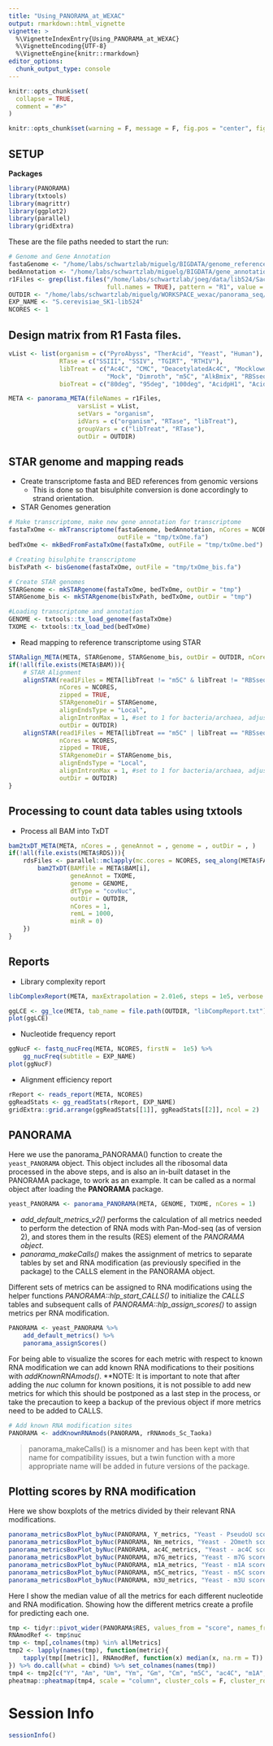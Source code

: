 ```yaml
---
title: "Using_PANORAMA_at_WEXAC"
output: rmarkdown::html_vignette
vignette: >
  %\VignetteIndexEntry{Using_PANORAMA_at_WEXAC}
  %\VignetteEncoding{UTF-8}
  %\VignetteEngine{knitr::rmarkdown}
editor_options: 
  chunk_output_type: console
---
```


```r
knitr::opts_chunk$set(
  collapse = TRUE,
  comment = "#>"
)
```


```r
knitr::opts_chunk$set(warning = F, message = F, fig.pos = "center", fig.width = 10, fig.height = 8)
```

## SETUP

**Packages**

```r
library(PANORAMA)
library(txtools)
library(magrittr)
library(ggplot2)
library(parallel)
library(gridExtra)
```

These are the file paths needed to start the run:

```r
# Genome and Gene Annotation
fastaGenome <- "/home/labs/schwartzlab/miguelg/BIGDATA/genome_references/ribosomal/Sc_ribosomal_seqs.fa"
bedAnnotation <- "/home/labs/schwartzlab/miguelg/BIGDATA/gene_annotations/ribosomal/Sc_ribosomal_seqs.bed"
r1Files <- grep(list.files("/home/labs/schwartzlab/joeg/data/lib524/Saccharomyces_cerevisiae_SK1/",
                           full.names = TRUE), pattern = "R1", value = TRUE)
OUTDIR <- "/home/labs/schwartzlab/miguelg/WORKSPACE_wexac/panorama_seq/lib524/s_cerevisiae"
EXP_NAME <- "S.cerevisiae_SK1-lib524"
NCORES <- 1
```

## Design matrix from R1 Fasta files.

```r
vList <- list(organism = c("PyroAbyss", "TherAcid", "Yeast", "Human"), 
              RTase = c("SSIII", "SSIV", "TGIRT", "RTHIV"),
              libTreat = c("Ac4C", "CMC", "DeacetylatedAc4C", "MocklowdNTPs",
                           "Mock", "Dimroth", "m5C", "AlkBmix", "RBSseqHeatMg", "NaBH4HydBiotin"),
              bioTreat = c("80deg", "95deg", "100deg", "AcidpH1", "AcidpH2", "AcidpH3"))

META <- panorama_META(fileNames = r1Files,
                   varsList = vList,
                   setVars = "organism",
                   idVars = c("organism", "RTase", "libTreat"),
                   groupVars = c("libTreat", "RTase"), 
                   outDir = OUTDIR)
```

## STAR genome and mapping reads

* Create transcriptome fasta and BED references from genomic versions
    + This is done so that bisulphite conversion is done accordingly to strand orientation.
* STAR Genomes generation

```r
# Make transcriptome, make new gene annotation for transcriptome
fastaTxOme <- mkTranscriptome(fastaGenome, bedAnnotation, nCores = NCORES,
                              outFile = "tmp/txOme.fa")
bedTxOme <- mkBedFromFastaTxOme(fastaTxOme, outFile = "tmp/txOme.bed")

# Creating bisulphite transcriptome
bisTxPath <- bisGenome(fastaTxOme, outFile = "tmp/txOme_bis.fa")

# Create STAR genomes
STARGenome <- mkSTARgenome(fastaTxOme, bedTxOme, outDir = "tmp")
STARGenome_bis <- mkSTARgenome(bisTxPath, bedTxOme, outDir = "tmp")

#Loading transcriptome and annotation
GENOME <- txtools::tx_load_genome(fastaTxOme)
TXOME <- txtools::tx_load_bed(bedTxOme)
```


* Read mapping to reference transcriptome using STAR

```r
STARalign_META(META, STARGenome, STARGenome_bis, outDir = OUTDIR, nCores = NCORES, logSumm = F, tmpDir = "tmp")
if(!all(file.exists(META$BAM))){
    # STAR Alignment
    alignSTAR(read1Files = META[libTreat != "m5C" & libTreat != "RBSseqHeatMg", FASTQ], 
              nCores = NCORES, 
              zipped = TRUE,
              STARgenomeDir = STARGenome, 
              alignEndsType = "Local", 
              alignIntronMax = 1, #set to 1 for bacteria/archaea, adjust accordingly for eukaryotes!
              outDir = OUTDIR)
    alignSTAR(read1Files = META[libTreat == "m5C" | libTreat == "RBSseqHeatMg", FASTQ], 
              nCores = NCORES, 
              zipped = TRUE,
              STARgenomeDir = STARGenome_bis, 
              alignEndsType = "Local", 
              alignIntronMax = 1, #set to 1 for bacteria/archaea, adjust accordingly for eukaryotes!
              outDir = OUTDIR)
}

```

## Processing to count data tables using txtools

* Process all BAM into TxDT

```r
bam2txDT_META(META, nCores = , geneAnnot = , genome = , outDir = , )
if(!all(file.exists(META$RDS))){
    rdsFiles <- parallel::mclapply(mc.cores = NCORES, seq_along(META$FASTQ), function(i){
        bam2TxDT(BAMfile = META$BAM[i], 
                 geneAnnot = TXOME, 
                 genome = GENOME, 
                 dtType = "covNuc", 
                 outDir = OUTDIR, 
                 nCores = 1, 
                 remL = 1000, 
                 minR = 0)
    })
}
```

## Reports

* Library complexity report

```r
libComplexReport(META, maxExtrapolation = 2.01e6, steps = 1e5, verbose = T)
```

```r
ggLCE <- gg_lce(META, tab_name = file.path(OUTDIR, "libCompReport.txt"), speciesName = EXP_NAME)
plot(ggLCE)
```

* Nucleotide frequency report

```r
ggNucF <- fastq_nucFreq(META, NCORES, firstN =  1e5) %>% 
    gg_nucFreq(subtitle = EXP_NAME)
plot(ggNucF)
```

* Alignment efficiency report

```r
rReport <- reads_report(META, NCORES)
ggReadStats <- gg_readStats(rReport, EXP_NAME)
gridExtra::grid.arrange(ggReadStats[[1]], ggReadStats[[2]], ncol = 2)
```

## PANORAMA

Here we use the panorama_PANORAMA() function to create the `yeast_PANORAMA` object.
This object includes all the ribosomal data processed in the above steps, and is
also an in-built dataset in the PANORAMA package, to work as an example. It
can be called as a normal object after loading the **PANORAMA** package.

```r
yeast_PANORAMA <- panorama_PANORAMA(META, GENOME, TXOME, nCores = 1) 
```

- *add_default_metrics_v2()* performs the calculation of all metrics needed to perform
the detection of RNA mods with Pan-Mod-seq (as of version 2), and stores them in 
the results (RES) element of the *PANORAMA object*.
- *panorama_makeCalls()* makes the assignment of metrics to separate tables by
set and RNA modification (as previously specified in the package) to the CALLS
element in the PANORAMA object.

Different sets of metrics can be assigned to RNA modifications using the helper 
functions *PANORAMA::hlp_start_CALLS()* to initialize the *CALLS* tables and 
subsequent calls of *PANORAMA::hlp_assign_scores()* to assign metrics per RNA
modification.


```r
PANORAMA <- yeast_PANORAMA %>% 
    add_default_metrics() %>% 
    panorama_assignScores()
```

For being able to visualize the scores for each metric with respect to known 
RNA modification we can add known RNA modifications to their positions
with *addKnownRNAmods()*. **NOTE: It is important to note that after adding
the *nuc* column for known positions, it is not possible to add new metrics for 
which this should be postponed as a last step in the process, or take the precaution to keep a backup
of the previous object if more metrics need to be added to CALLS.

```r
# Add known RNA modification sites
PANORAMA <- addKnownRNAmods(PANORAMA, rRNAmods_Sc_Taoka)
```

> panorama_makeCalls() is a misnomer and has been kept with that name for 
compatibility issues, but a twin function with a more appropriate name will be
added in future versions of the package.

## Plotting scores by RNA modification

Here we show boxplots of the metrics divided by their relevant RNA modifications.

```r
panorama_metricsBoxPlot_byNuc(PANORAMA, Y_metrics, "Yeast - PseudoU scores")
panorama_metricsBoxPlot_byNuc(PANORAMA, Nm_metrics, "Yeast - 2Ometh scores")
panorama_metricsBoxPlot_byNuc(PANORAMA, ac4C_metrics, "Yeast - ac4C scores")
panorama_metricsBoxPlot_byNuc(PANORAMA, m7G_metrics, "Yeast - m7G scores")
panorama_metricsBoxPlot_byNuc(PANORAMA, m1A_metrics, "Yeast - m1A scores")
panorama_metricsBoxPlot_byNuc(PANORAMA, m5C_metrics, "Yeast - m5C scores")
panorama_metricsBoxPlot_byNuc(PANORAMA, m3U_metrics, "Yeast - m3U scores")
```

Here I show the median value of all the metrics for each different nucleotide
and RNA modification. Showing how the different metrics create a profile for
predicting each one.

```r
tmp <- tidyr::pivot_wider(PANORAMA$RES, values_from = "score", names_from = "metric")
RNAmodRef <- tmp$nuc
tmp <- tmp[,colnames(tmp) %in% allMetrics]
tmp2 <- lapply(names(tmp), function(metric){
    tapply(tmp[[metric]], RNAmodRef, function(x) median(x, na.rm = T)) 
}) %>% do.call(what = cbind) %>% set_colnames(names(tmp))
tmp4 <- tmp2[c("Y", "Am", "Um", "Ym", "Gm", "Cm", "m5C", "ac4C", "m1A", "m7G", "m3U", "A", "U", "G", "C"),]
pheatmap::pheatmap(tmp4, scale = "column", cluster_cols = F, cluster_rows = F)
```

# Session Info      

```r
sessionInfo()
```
